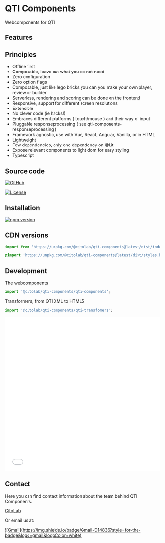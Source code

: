 
<Meta title="QTI Components" />

# QTI Components

Webcomponents for QTI


## Features

## Principles

- Offline first
- Composable, leave out what you do not need
- Zero configuration
- Zero option flags
- Composable, just like lego bricks you can you make your own player, review or builder
- Serverless, rendering and scoring can be done on the frontend
- Responsive, support for different screen resolutions
- Extensible
- No clever code (ie hacks!)
- Embraces different platforms ( touch/mouse ) and their way of input
- Pluggable responseprocessing ( see qti-components-responseprocessing )
- Framework agnostic, use with Vue, React, Angular, Vanilla, or in HTML
- Lightweight
- Few dependencies, only one dependency on @Lit
- Expose relevant components to light dom for easy styling
- Typescript

## Source code

[![GitHub](https://img.shields.io/badge/github-%23121011.svg?style=for-the-badge&logo=github&logoColor=white)](https://github.com/Citolab/qti-components/)

[![License](https://img.shields.io/badge/license-GPL-blue.svg)](https://opensource.org/license/gpl-2-0/)

## Installation

[![npm version](https://badge.fury.io/js/%40citolab%2Fqti-components.svg)](https://badge.fury.io/js/%40citolab%2Fqti-components)

## CDN versions

```js
import from 'https://unpkg.com/@citolab/qti-components@latest/dist/index.js'
```

```css
@import 'https://unpkg.com/@citolab/qti-components@latest/dist/styles.bundled.css';
```

## Development

The webcomponents

```js
import '@citolab/qti-components/qti-components';
```

Transformers, from QTI XML to HTML5

```js
import '@citolab/qti-components/qti-transfomers';
```

<iframe
  width="100%"
  height="500"
  src="//jsfiddle.net/mrklein/s97Ld0gn/embedded/html,result/"
  allowfullscreen="allowfullscreen"
  allowpaymentrequest
  frameborder="0"
></iframe>

## Contact

Here you can find contact information about the team behind QTI Components.

<a href="https://cito.nl/onderzoek-innovatie/over-citolab/onze-teams/team-prototypes/">CitoLab</a>

Or email us at:

<a href="mailto:getinspiredbycitolab@gmail.com">
  ![Gmail](https://img.shields.io/badge/Gmail-D14836?style=for-the-badge&logo=gmail&logoColor=white)
</a>
